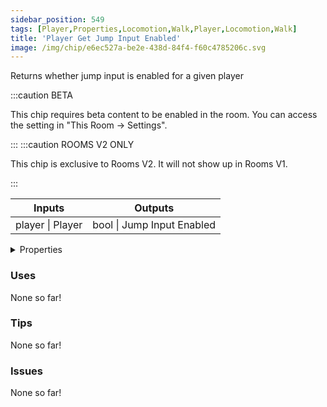 ```yaml
---
sidebar_position: 549
tags: [Player,Properties,Locomotion,Walk,Player,Locomotion,Walk]
title: 'Player Get Jump Input Enabled'
image: /img/chip/e6ec527a-be2e-438d-84f4-f60c4785206c.svg
---
```


Returns whether jump input is enabled for a given player

:::caution BETA

This chip requires beta content to be enabled in the room. You can access the setting in "This Room -> Settings".

:::
:::caution ROOMS V2 ONLY

This chip is exclusive to Rooms V2. It will not show up in Rooms V1.

:::


<IChip uuid="e6ec527a-be2e-438d-84f4-f60c4785206c"/>

<table><thead><tr><th>Inputs</th><th>Outputs</th></tr></thead><tbody><tr><td>player | Player</td><td>bool | Jump Input Enabled</td></tr></tbody></table>

<details>
  <summary>Properties</summary>
  <div>
    <div>
    <table>
      <tbody>
        <tr>
          <td>Is beta required?</td>
          <td>Yes</td>
        </tr>
        <tr>
          <td>Is chip a trolling risk?</td>
          <td>No</td>
        </tr>
        <tr>
          <td>Is chip a role assignment risk?</td>
          <td>No</td>
        </tr>
        <tr>
          <td>Chip UUID</td>
          <td>e6ec527a-be2e-438d-84f4-f60c4785206c</td>
        </tr>
        <tr>
          <td>Room availability</td>
          <td>Rooms V2 only</td>
        </tr>
      </tbody>
    </table>
    </div>
  </div>
</details>

### Uses

None so far!

### Tips

None so far!

### Issues

None so far!